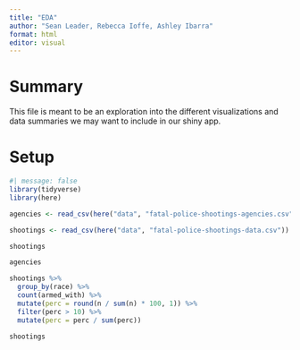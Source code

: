```yaml
---
title: "EDA"
author: "Sean Leader, Rebecca Ioffe, Ashley Ibarra"
format: html
editor: visual
---
```


# Summary

This file is meant to be an exploration into the different visualizations and data summaries we may want to include in our shiny app.

# Setup

```r
#| message: false
library(tidyverse)
library(here)
```

```r
agencies <- read_csv(here("data", "fatal-police-shootings-agencies.csv"))

shootings <- read_csv(here("data", "fatal-police-shootings-data.csv"))
```

```r
shootings
```


```r
agencies
```

```r
shootings %>% 
  group_by(race) %>% 
  count(armed_with) %>% 
  mutate(perc = round(n / sum(n) * 100, 1)) %>% 
  filter(perc > 10) %>% 
  mutate(perc = perc / sum(perc))
```


```r
shootings
```

